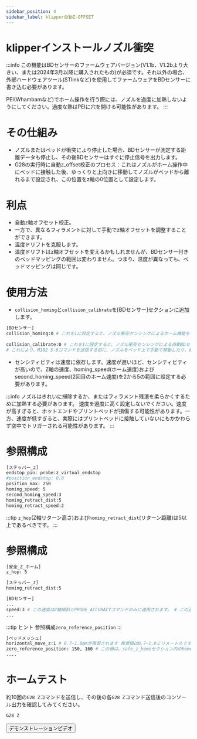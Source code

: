 ```yaml
---
sidebar_position: 4
sidebar_label: klipper自動Z-OFFSET
---
```


# klipperインストールノズル衝突

:::info
この機能はBDセンサーのファームウェアバージョン(V1.1b、V1.2bより大きい、または2024年3月以降に購入されたもの)が必須です。それ以外の場合、外部ハードウェアツール(STlinkなど)を使用してファームウェアをBDセンサーに書き込む必要があります。

PEI(Whambamなど)でホーム操作を行う際には、ノズルを過度に加熱しないようにしてください。過度な熱はPEIに穴を開ける可能性があります。
:::

# その仕組み
* ノズルまたはベッドが衝突により停止した場合、BDセンサーが測定する距離データも停止し、その後BDセンサーはすぐに停止信号を出力します。
* G28の実行時に自動z_offset校正のプロセス：これはノズルがホーム操作中にベッドに接触した後、ゆっくりと上向きに移動してノズルがベッドから離れるまで設定され、この位置をz軸の0位置として設定します。

# 利点
* 自動z軸オフセット校正。
* 一方で、異なるフィラメントに対して手動でz軸オフセットを調整することができます。
* 温度ドリフトを克服します。
* 温度ドリフトはz軸オフセットを変えるかもしれませんが、BDセンサー付きのベッドマッピングの範囲は変わりません。つまり、温度が異なっても、ベッドマッピングは同じです。

# 使用方法

* `collision_homing`と`collision_calibrate`を[BDセンサー]セクションに追加します。
``` bash
[BDセンサー] 
collision_homing:0 # これを1に設定すると、ノズル衝突センシングによるホーム機能を有効にします。無効にするには0に設定します。 ノズル衝突センシングによるホーム機能を有効にするには、それを1に設定します。無効にするには、それを0に設定します。
                   
collision_calibrate:0 # これを1に設定すると、ノズル衝突センシングによる自動BDセンサー校正を有効にします。無効にするには0に設定します。 # ノズル衝突センシングによる自動BDセンサー校正を有効にするには、それを1に設定します。無効にするには、それを0に設定します。
# これにより、M102 S-6コマンドを送信する前に、ノズルをベッド上で手動で移動したり、紙テストを行ったりする必要はありません。
```

* センシティビティは速度に依存します。速度が遅いほど、センシティビティが高いので、Z軸の速度、homing_speed(ホーム速度)およびsecond_homing_speed(2回目のホーム速度)を2から5の範囲に設定する必要があります。

:::info
ノズルはきれいに掃除するか、またはフィラメント残渣を柔らかくするために加熱する必要があります。
速度を過度に高く設定しないでください。速度が高すぎると、ホットエンドやプリントベッドが損傷する可能性があります。一方、速度が低すぎると、実際にはプリントベッドに接触していないにもかかわらず空中でトリガーされる可能性があります。
:::

# 参照構成
``` bash
[ステッパー_z]
endstop_pin: probe:z_virtual_endstop
#position_endstop: 0.0
position_max: 250
homing_speed: 5
second_homing_speed:3
homing_retract_dist:5
homing_retract_speed:2
```

:::tip
`z_hop`(Z軸リターン高さ)および`homing_retract_dist`(リターン距離)は5以上であるべきです。
:::
# 参照構成

```bash
[安全_Z_ホーム]
z_hop: 5 

[ステッパー_z]
homing_retract_dist:5
```
```bash
[BDセンサー] 
...
speed:3 # この速度はZ軸傾斜とPROBE_ACCURACYコマンドのみに適用されます。 # この速度はZ軸傾斜とPROBE_ACCURACYコマンドのみに適用されます。
...

```
:::tip ヒント
参照構成`zero_reference_position`
:::

``` bash
[ベッドメッシュ]
horizontal_move_z:1 # 0.7~1.0mmが推奨されます 推奨値は0.7~1.0ミリメートルです。
zero_reference_position: 150, 160 # この値は、safe_z_homeセクション内のhome_xy_positionと同じ座標に設定する必要があります。
....
```

# ホームテスト
約10回の`G28 Z`コマンドを送信し、その後の各`G28 Z`コマンド送信後のコンソール出力を確認してみてください。
``` bash
G28 Z
```
<Button variant="contained" disableElevation href="https://www.youtube.com/watch?v=RuPoXbrSPDc">デモンストレーションビデオ</Button>